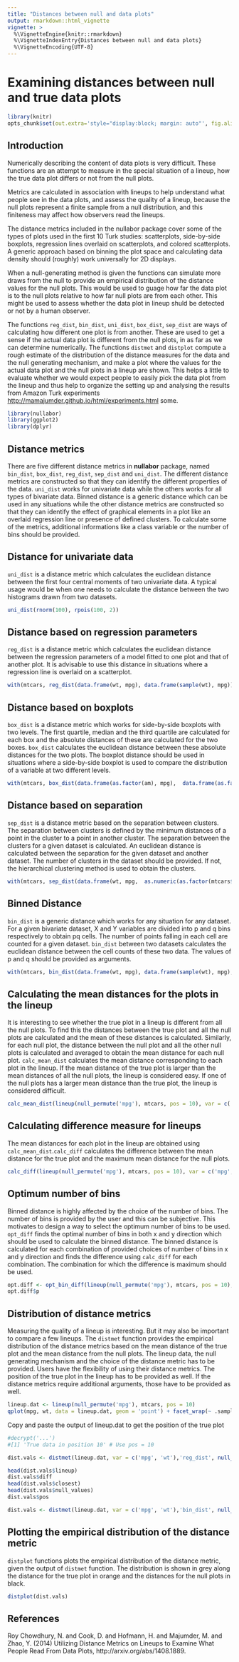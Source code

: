 ```yaml
---
title: "Distances between null and data plots"
output: rmarkdown::html_vignette
vignette: >
  %\VignetteEngine{knitr::rmarkdown}
  %\VignetteIndexEntry{Distances between null and data plots}
  %\VignetteEncoding{UTF-8}
---  
```




Examining distances between null and true data plots
=======================================


```r
library(knitr)
opts_chunk$set(out.extra='style="display:block; margin: auto"', fig.align="center")
```

Introduction
------------

Numerically describing the content of data plots is very difficult. These functions are an attempt to measure in the special situation of a lineup, how the true data plot differs or not from the null plots. 

Metrics are calculated in association with lineups to help understand what people see in the data plots, and assess the quality of a lineup, because the null plots represent a finite sample from a null distribution, and this finiteness may affect how observers read the lineups. 

The distance metrics included in the nullabor package cover some of the types of plots used in the first 10 Turk studies: scatterplots, side-by-side boxplots, regression lines overlaid on scatterplots, and colored scatterplots. A generic approach based on binning the plot space and calculating data density should (roughly) work universally for 2D displays. 

When a null-generating method is given the functions can simulate more draws from the null to provide an empirical distribution of the distance values for the null plots. This would be used to guage how far the data plot is to the null plots relative to how far null plots are from each other. This might be used to assess whether the data plot in lineup shuld be detected or not by a human observer.

The functions `reg_dist`, `bin_dist`, `uni_dist`, `box_dist`, `sep_dist` are ways of calculating how different one plot is from another. These are used to get a sense if the actual data plot is different from the null plots, in as far as we can determine numerically. The functions `distmet` and `distplot` compute a rough estimate of the distribution of the distance measures for the data and the null generating mechanism, and make a plot where the values for the actual data plot and the null plots in a lineup are shown. This helps a little to evaluate whether we would expect people to easily pick the data plot from the lineup and thus help to organize the setting up and analysing the results from Amazon Turk experiments [http://mamajumder.github.io/html/experiments.html](http://mamajumder.github.io/html/experiments.html) some.

```r
library(nullabor)
library(ggplot2)
library(dplyr)
```

Distance metrics
----------------------------
There are five different distance metrics in **nullabor** package, named `bin_dist`, `box_dist`, `reg_dist`, `sep_dist` and `uni_dist`. The different distance metrics are constructed so that they can identify the different properties of the data. `uni_dist` works for univariate data while the others works for all types of bivariate data. Binned distance is a generic distance which can be used in any situations while the other distance metrics are constructed so that they can identify the effect of graphical elements in a plot like an overlaid regression line or presence of defined clusters. To calculate some of the metrics, additional informations like a class variable or the number of bins should be provided.

Distance for univariate data
-----------------------------------------------------

`uni_dist` is a distance metric which calculates the euclidean distance between the first four central moments of two univariate data. A typical usage would be when one needs to calculate the distance between the two histograms drawn from two datasets.

```r
uni_dist(rnorm(100), rpois(100, 2))
```

Distance based on regression parameters
-----------------------------------------------------

`reg_dist` is a distance metric which calculates the euclidean distance between the regression parameters of a model fitted to one plot and that of another plot. It is advisable to use this distance in situations where a regression line is overlaid on a scatterplot.

```r
with(mtcars, reg_dist(data.frame(wt, mpg), data.frame(sample(wt), mpg)))
```

Distance based on boxplots
-----------------------------------------------------

`box_dist` is a distance metric which works for side-by-side boxplots with two levels. The first quartile, median and the third quartile are calculated for each box and the absolute distances of these are calculated for the two boxes. `box_dist` calculates the euclidean distance between these absolute distances for the two plots.  The boxplot distance should be used in situations where a side-by-side boxplot is used to compare the distribution of a variable at two different levels.

```r
with(mtcars, box_dist(data.frame(as.factor(am), mpg),  data.frame(as.factor(sample(am)), mpg)))
```

Distance based on separation
------------------------------------------------------

`sep_dist` is a distance metric based on the separation between clusters. The separation between clusters is defined by the minimum distances of a point in 
the cluster to a point in another cluster. The separation between the clusters for a given dataset is calculated. An euclidean distance is calculated between the separation for the given dataset and another dataset. The number of clusters in the dataset should be provided. If not, the hierarchical clustering method is used to obtain the clusters.

```r
with(mtcars, sep_dist(data.frame(wt, mpg,  as.numeric(as.factor(mtcars$cyl))), data.frame(sample(wt), mpg,  as.numeric(as.factor(mtcars$cyl))), nclust = 3))
```

Binned Distance
-----------------------------------------------------

`bin_dist` is a generic distance which works for any situation for any dataset. For a given bivariate dataset, X and Y variables are divided into p and q bins respectively to obtain pq cells. The number of points falling in each cell are counted for a given dataset. `bin_dist` between two datasets calculates the euclidean distance between the cell counts of these two data. The values of p and q should be provided as arguments.

```r
with(mtcars, bin_dist(data.frame(wt, mpg), data.frame(sample(wt), mpg), lineup.dat = NULL, X.bin = 5, Y.bin = 5))
```

Calculating the mean distances for the plots in the lineup
-----------------------------------------------------------

It is interesting to see whether the true plot in a lineup is different from all the null plots. To find this the distances between the true plot and all the null plots are calculated and the mean of these distances is calculated. Similarly, for each null plot, the distance between the null plot and all the other null plots is calculated and averaged to obtain the mean distance for each null plot. `calc_mean_dist` calculates the mean distance corresponding to each plot in the lineup. If the mean distance of the true plot is larger than the mean distances of all the null plots, the lineup is considered easy. If one of the null plots has a larger mean distance than the true plot, the lineup is considered difficult.  

```r
calc_mean_dist(lineup(null_permute('mpg'), mtcars, pos = 10), var = c('mpg', 'wt'), met = 'reg_dist', pos = 10)
```

Calculating difference measure for lineups
--------------------------------------------------------

The mean distances for each plot in the lineup are obtained using `calc_mean_dist`.`calc_diff` calculates the difference between the mean distance for the true plot and the maximum mean distance for the null plots.

```r
calc_diff(lineup(null_permute('mpg'), mtcars, pos = 10), var = c('mpg', 'wt'), met = 'reg_dist', dist.arg = NULL, pos = 10)
```

Optimum number of bins
--------------------------------------------------------

Binned distance is highly affected by the choice of the number of bins. The number of bins is provided by the user and this can be subjective. This motivates to design a way to select the optimum number of bins to be used. `opt_diff` finds the optimal number of bins in both x and y direction which should be used to calculate the binned distance. The binned distance is calculated for each combination of provided choices of number of bins in x and y direction and finds the difference using `calc_diff` for each combination. The combination for which the difference is maximum should be used.  

```r
opt.diff <- opt_bin_diff(lineup(null_permute('mpg'), mtcars, pos = 10), var = c('mpg', 'wt'), 2, 4, 2, 4, pos = 10, plot = TRUE)
opt.diff$p
```

Distribution of distance metrics
-----------------------------------------------

Measuring the quality of a lineup is interesting. But it may also be important to compare a few lineups. The `distmet` function provides the empirical distribution of the distance metrics based on the mean distance of the true plot and the mean distance from the null plots. The lineup data, the null generating mechanism and the choice of the distance metric has to be provided. Users have the flexibility of using their distance metrics. The position of the true plot in the lineup has to be provided as well. If the distance metrics require additional arguments, those have to be provided as well.

```r
lineup.dat <- lineup(null_permute('mpg'), mtcars, pos = 10)
qplot(mpg, wt, data = lineup.dat, geom = 'point') + facet_wrap(~ .sample)
```

Copy and paste the output of lineup.dat to get the position of the true plot
```r
#decrypt('...') 
#[1] 'True data in position 10' # Use pos = 10
```

```r
dist.vals <- distmet(lineup.dat, var = c('mpg', 'wt'),'reg_dist', null_permute('mpg'), pos = 10, repl = 100, dist.arg = NULL) 
```

```r
head(dist.vals$lineup)
dist.vals$diff
head(dist.vals$closest)
head(dist.vals$null_values)
dist.vals$pos
```

```r
dist.vals <- distmet(lineup.dat, var = c('mpg', 'wt'),'bin_dist', null_permute('mpg'), pos = 10, repl = 100, dist.arg = list(lineup.dat = lineup.dat, X.bin = 5, Y.bin = 5)) 
```

Plotting the empirical distribution of the distance metric
-------------------------------------------------------------------------------

`distplot` functions plots the empirical distribution of the distance metric, given the output of `distmet` function. The distribution is shown in grey along the distance for the true plot in orange and the distances for the null plots in black. 

```r
distplot(dist.vals)
```

References
----------

Roy Chowdhury, N.  and Cook, D. and Hofmann, H. and  Majumder, M. and Zhao, Y. (2014)
Utilizing Distance Metrics on Lineups to Examine What People Read From Data Plots,
http://arxiv.org/abs/1408.1889.
